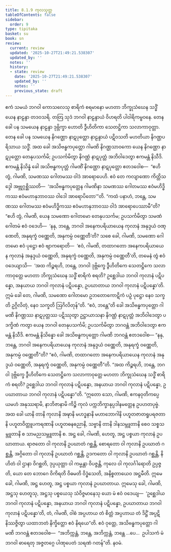 ```yaml
---
title: 8.1.9 ကုလသုတ္တ
tableOfContents: false
sidebar:
  order: 9
type: tipitaka
basket: su
book: sn
review:
  current: review
  updated: '2025-10-27T21:49:21.538307'
  updated_by: ''
  notes: ''
  history:
  - state: review
    date: '2025-10-27T21:49:21.538307'
    updated_by: ''
    notes: ''
    previous_state: draft
---
```



<ReviewStatus review={frontmatter.review} showDetails={true} />

<HypothesisAnnotation frontmatter={frontmatter} />

<DynamicBreadcrumb />

<Division number="361" book="sn" e="ch" v="18" p="332">

<Paragraph number="1593" book="sn">
ဧကံ သမယံ ဘဂဝါ ကောသလေသု စာရိကံ စရမာနော မဟတာ ဘိက္ခုသံဃေန သဒ္ဓိံ ယေန နာဠန္ဒာ တဒဝသရိ. တတြ သုဒံ ဘဂဝါ နာဠန္ဒာယံ ဝိဟရတိ ပါဝါရိကမ္ဗဝနေ.
</Paragraph>

<Paragraph number="1594" book="sn">
တေန ခေါ ပန သမယေန နာဠန္ဒာ ဒုဗ္ဘိက္ခာ ဟောတိ ဒွီဟိတိကာ သေတဋ္ဌိကာ သလာကာဝုတ္တာ. တေန ခေါ ပန သမယေန နိဂဏ္ဌော နာဋပုတ္တော နာဠန္ဒာယံ ပဋိဝသတိ မဟတိယာ နိဂဏ္ဌပရိသာယ သဒ္ဓိံ. အထ ခေါ အသိဗန္ဓကပုတ္တော ဂါမဏိ နိဂဏ္ဌသာဝကော ယေန နိဂဏ္ဌော နာဋပုတ္တော တေနုပသင်္ကမိ; ဥပသင်္ကမိတွာ နိဂဏ္ဌံ နာဋပုတ္တံ အဘိဝါဒေတွာ ဧကမန္တံ နိသီဒိ. ဧကမန္တံ နိသိန္နံ ခေါ အသိဗန္ဓကပုတ္တံ ဂါမဏိံ နိဂဏ္ဌော နာဋပုတ္တော ဧတဒဝေါစ—  “ဧဟိ တွံ, ဂါမဏိ, သမဏဿ ဂေါတမဿ ဝါဒံ အာရောပေဟိ. ဧဝံ တေ ကလျာဏော ကိတ္တိသဒ္ဒေါ အဗ္ဘုဂ္ဂစ္ဆိဿတိ—  ‘အသိဗန္ဓကပုတ္တေန ဂါမဏိနာ သမဏဿ ဂေါတမဿ ဧဝံမဟိဒ္ဓိကဿ ဧဝံမဟာနုဘာဝဿ ဝါဒေါ အာရောပိတော’”တိ.
</Paragraph>

<Paragraph number="1595" book="sn">
“ကထံ ပနာဟံ, ဘန္တေ, သမဏဿ ဂေါတမဿ ဧဝံမဟိဒ္ဓိကဿ ဧဝံမဟာနုဘာဝဿ ဝါဒံ အာရောပေဿာမီ”တိ? “ဧဟိ တွံ, ဂါမဏိ, ယေန သမဏော ဂေါတမော တေနုပသင်္ကမ; ဥပသင်္ကမိတွာ သမဏံ ဂေါတမံ ဧဝံ ဝဒေဟိ—  ‘နနု, ဘန္တေ, ဘဂဝါ အနေကပရိယာယေန ကုလာနံ အနုဒ္ဒယံ ဝဏ္ဏေတိ, အနုရက္ခံ ဝဏ္ဏေတိ, အနုကမ္ပံ ဝဏ္ဏေတီ’တိ? သစေ ခေါ, ဂါမဏိ, သမဏော ဂေါတမော ဧဝံ ပုဋ္ဌော ဧဝံ ဗျာကရောတိ—  ‘ဧဝံ, ဂါမဏိ, တထာဂတော အနေကပရိယာယေန ကုလာနံ အနုဒ္ဒယံ ဝဏ္ဏေတိ, အနုရက္ခံ ဝဏ္ဏေတိ, အနုကမ္ပံ ဝဏ္ဏေတီ’တိ, တမေနံ တွံ ဧဝံ ဝဒေယျာသိ—  ‘အထ ကိဉ္စရဟိ, ဘန္တေ, ဘဂဝါ ဒုဗ္ဘိက္ခေ ဒွီဟိတိကေ သေတဋ္ဌိကေ သလာကာဝုတ္တေ မဟတာ ဘိက္ခုသံဃေန သဒ္ဓိံ စာရိကံ စရတိ? ဥစ္ဆေဒါယ ဘဂဝါ ကုလာနံ ပဋိပန္နော, အနယာယ ဘဂဝါ ကုလာနံ ပဋိပန္နော, ဥပဃာတာယ ဘဂဝါ ကုလာနံ ပဋိပန္နော’တိ. ဣမံ ခေါ တေ, ဂါမဏိ, သမဏော ဂေါတမော ဥဘတောကောဋိကံ ပဉှံ ပုဋ္ဌော နေဝ သက္ခတိ ဥဂ္ဂိလိတုံ, နေဝ သက္ခတိ ဩဂိလိတုန်”တိ. “ဧဝံ, ဘန္တေ”တိ ခေါ အသိဗန္ဓကပုတ္တော ဂါမဏိ နိဂဏ္ဌဿ နာဋပုတ္တဿ ပဋိဿုတွာ ဥဋ္ဌာယာသနာ နိဂဏ္ဌံ နာဋပုတ္တံ အဘိဝါဒေတွာ ပဒက္ခိဏံ ကတွာ ယေန ဘဂဝါ တေနုပသင်္ကမိ; ဥပသင်္ကမိတွာ ဘဂဝန္တံ အဘိဝါဒေတွာ ဧကမန္တံ နိသီဒိ. ဧကမန္တံ နိသိန္နော ခေါ အသိဗန္ဓကပုတ္တော ဂါမဏိ ဘဂဝန္တံ ဧတဒဝေါစ—
</Paragraph>

<Paragraph number="1596" book="sn">
“နနု, ဘန္တေ, ဘဂဝါ အနေကပရိယာယေန ကုလာနံ အနုဒ္ဒယံ ဝဏ္ဏေတိ, အနုရက္ခံ ဝဏ္ဏေတိ, အနုကမ္ပံ ဝဏ္ဏေတီ”တိ? “ဧဝံ, ဂါမဏိ, တထာဂတော အနေကပရိယာယေန ကုလာနံ အနုဒ္ဒယံ ဝဏ္ဏေတိ, အနုရက္ခံ ဝဏ္ဏေတိ, အနုကမ္ပံ ဝဏ္ဏေတီ”တိ. “အထ ကိဉ္စရဟိ, ဘန္တေ, ဘဂဝါ ဒုဗ္ဘိက္ခေ ဒွီဟိတိကေ သေတဋ္ဌိကေ သလာကာဝုတ္တေ မဟတာ ဘိက္ခုသံဃေန သဒ္ဓိံ စာရိကံ စရတိ? ဥစ္ဆေဒါယ ဘဂဝါ ကုလာနံ ပဋိပန္နော, အနယာယ ဘဂဝါ ကုလာနံ ပဋိပန္နော, ဥပဃာတာယ ဘဂဝါ ကုလာနံ ပဋိပန္နော”တိ. “ဣတော သော, ဂါမဏိ, ဧကနဝုတိကပ္ပေ ယမဟံ အနုဿရာမိ, နာဘိဇာနာမိ ကိဉ္စိ ကုလံ ပက္ကဘိက္ခာနုပ္ပဒါနမတ္တေန ဥပဟတပုဗ္ဗံ. အထ ခေါ ယာနိ တာနိ ကုလာနိ အဍ္ဎာနိ မဟဒ္ဓနာနိ မဟာဘောဂါနိ ပဟူတဇာတရူပရဇတာနိ ပဟူတဝိတ္တူပကရဏာနိ ပဟူတဓနဓညာနိ, သဗ္ဗာနိ တာနိ ဒါနသမ္ဘူတာနိ စေဝ သစ္စသမ္ဘူတာနိ စ သာမညသမ္ဘူတာနိ စ. အဋ္ဌ ခေါ, ဂါမဏိ, ဟေတူ, အဋ္ဌ ပစ္စယာ ကုလာနံ ဥပဃာတာယ. ရာဇတော ဝါ ကုလာနိ ဥပဃာတံ ဂစ္ဆန္တိ, စောရတော ဝါ ကုလာနိ ဥပဃာတံ ဂစ္ဆန္တိ, အဂ္ဂိတော ဝါ ကုလာနိ ဥပဃာတံ ဂစ္ဆန္တိ, ဥဒကတော ဝါ ကုလာနိ ဥပဃာတံ ဂစ္ဆန္တိ, နိဟိတံ ဝါ ဌာနာ ဝိဂစ္ဆတိ, ဒုပ္ပယုတ္တာ ဝါ ကမ္မန္တာ ဝိပဇ္ဇန္တိ, ကုလေ ဝါ ကုလင်္ဂါရောတိ ဥပ္ပဇ္ဇတိ, ယော တေ ဘောဂေ ဝိကိရတိ ဝိဓမတိ ဝိဒ္ဓံသေတိ, အနိစ္စတာယေဝ အဋ္ဌမီတိ. ဣမေ ခေါ, ဂါမဏိ, အဋ္ဌ ဟေတူ, အဋ္ဌ ပစ္စယာ ကုလာနံ ဥပဃာတာယ. ဣမေသု ခေါ, ဂါမဏိ, အဋ္ဌသု ဟေတူသု, အဋ္ဌသု ပစ္စယေသု သံဝိဇ္ဇမာနေသု ယော မံ ဧဝံ ဝဒေယျ—  ‘ဥစ္ဆေဒါယ ဘဂဝါ ကုလာနံ ပဋိပန္နော, အနယာယ ဘဂဝါ ကုလာနံ ပဋိပန္နော, ဥပဃာတာယ ဘဂဝါ ကုလာနံ ပဋိပန္နော’တိ, တံ, ဂါမဏိ, ဝါစံ အပ္ပဟာယ တံ စိတ္တံ အပ္ပဟာယ တံ ဒိဋ္ဌိံ အပ္ပဋိနိဿဇ္ဇိတွာ ယထာဘတံ နိက္ခိတ္တော ဧဝံ နိရယေ”တိ.
</Paragraph>

<Paragraph number="1597" book="sn">
ဧဝံ ဝုတ္တေ, အသိဗန္ဓကပုတ္တော ဂါမဏိ ဘဂဝန္တံ ဧတဒဝေါစ—  “အဘိက္ကန္တံ, ဘန္တေ, အဘိက္ကန္တံ, ဘန္တေ …ပေ…  ဥပါသကံ မံ ဘဂဝါ ဓာရေတု အဇ္ဇတဂ္ဂေ ပါဏုပေတံ သရဏံ ဂတန်”တိ.

</Paragraph>
</Division>

<Paragraph number="1598" type="center" book="sn">
နဝမံ.
</Paragraph>